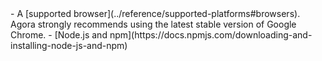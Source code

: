 <PlatformWrapper platform="web">
- A [supported browser](../reference/supported-platforms#browsers).
    Agora strongly recommends using the latest stable version of Google Chrome.
- [Node.js and npm](https://docs.npmjs.com/downloading-and-installing-node-js-and-npm)
</PlatformWrapper>

